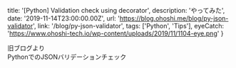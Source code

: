   title: '[Python] Validation check using decorator',
  description:
    'やってみた',
  date: '2019-11-14T23:00:00.00Z',
  url: 'https://blog.ohoshi.me/blog/py-json-validator',
  link: '/blog/py-json-validator',
  tags: ['Python', 'Tips'],
  eyeCatch: 'https://www.ohoshi-tech.io/wp-content/uploads/2019/11/1104-eye.png'
}

旧ブログより  
PythonでのJSONバリデーションチェック